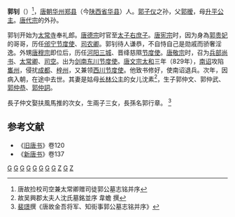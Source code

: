 '''郭钊'''（{{bd|772年||830年||}}）<ref>唐故捡校司空兼太常卿赠司徒郭公墓志铭并序</ref>，[[唐朝|唐朝]][[华州|华州]][[郑县|郑县]]（今[[陕西省|陕西省]][[华县|华县]]）人。[[郭子仪|郭子仪]]之孙，父[[郭暧|郭暧]]，母[[升平公主|升平公主]]。[[唐代宗|唐代宗]]的外孙。

郭钊开始为[[太常寺|太常寺]]奉礼郎。[[唐德宗|唐德宗]]时官至[[太子右庶子|太子右庶子]]。[[唐宪宗|唐宪宗]]时，因为身為[[懿安皇后|郭贵妃]]的哥哥，历任[[邠宁节度使|邠宁节度使]]、[[司农卿|司农卿]]。郭钊待人谦恭，不自恃自己是勋戚而骄奢淫逸。外甥[[唐穆宗|唐穆宗]]即位后，历任[[河阳节度使|河阳三城]]、晋绛慈隰[[节度使|节度使]]。[[唐敬宗|唐敬宗]]时，召为[[兵部尚书|兵部尚书]]、[[太常卿|太常卿]]、[[司空|司空]]。出为[[剑南东川节度使|剑南东川节度使]]。[[唐文宗|唐文宗]][[太和|太和]]三年（829年），[[南诏|南诏]]攻陷[[巂州|巂州]]，侵扰[[成都|成都]]、[[梓州|梓州]]，又兼领[[西川节度使|西川节度使]]。他致书修好，使南诏退兵。次年，因病入朝，在途中去世。其妻是姑母[[长林公主|长林公主]]的女儿沈素<ref>故吴興郡太夫人沈氏墓銘並序 韋蟾 撰</ref>，生子郭仲文、郭仲武、[[郭仲恭|郭仲恭]]、[[郭仲詞|郭仲詞]]。

長子仲文娶扶風馬推的次女，生兩子三女，長孫名郭行章。  <ref>[[裴璟|裴璟]]撰《唐故金吾将军、知街事郭公墓志铭并序》</ref>

==参考文献==
* 《[[旧唐书|旧唐书]]》卷120
* 《[[新唐书|新唐书]]》卷137
[[分类:唐朝太子右庶子|G]]
[[分类:唐朝太常卿|G]]
[[分类:东川节度使|G]]
[[分类:河阳节度使|G]]
[[分类:西川节度使|G]]
[[分类:邠宁节度使|G]]
[[分类:唐朝兵部尚书|G]]
[[分类:唐朝司空|G]]
[[分类:郭子仪家族|Z]]
[[分类:华州人|G]]
[[分类:郭姓|Z]]